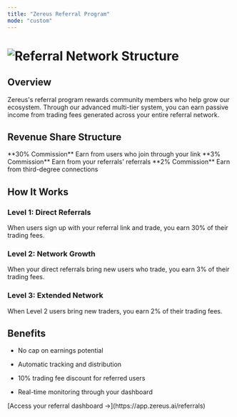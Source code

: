 ```yaml
---
title: "Zereus Referral Program"
mode: "custom"
---
```


# ![Referral Network Structure](/ZereusReferral.jpg)

## Overview

Zereus's referral program rewards community members who help grow our ecosystem. Through our advanced multi-tier system, you can earn passive income from trading fees generated across your entire referral network.

## Revenue Share Structure

<CardGroup cols={3}>
  <Card title="Direct (L1)" icon="user-plus" color="#8A2BE2">
    **30% Commission**
    Earn from users who join through your link
  </Card>

  <Card title="Indirect (L2)" icon="users" color="#8A2BE2">
    **3% Commission**
    Earn from your referrals' referrals
  </Card>

  <Card title="Extended (L3)" icon="sitemap" color="#8A2BE2">
    **2% Commission**
    Earn from third-degree connections
  </Card>
</CardGroup>

## How It Works

### Level 1: Direct Referrals

When users sign up with your referral link and trade, you earn 30% of their trading fees.

### Level 2: Network Growth

When your direct referrals bring new users who trade, you earn 3% of their trading fees.

### Level 3: Extended Network

When Level 2 users bring new traders, you earn 2% of their trading fees.

## Benefits

* No cap on earnings potential

* Automatic tracking and distribution

* 10% trading fee discount for referred users

* Real-time monitoring through your dashboard

<Card title="Start Earning" icon="rocket" color="#8A2BE2">
  [Access your referral dashboard →](https://app.zereus.ai/referrals)
</Card>